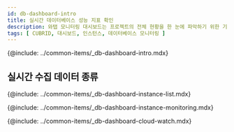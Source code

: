 ```yaml
---
id: db-dashboard-intro
title: 실시간 데이터베이스 성능 지표 확인
description: 와탭 모니터링 대시보드는 프로젝트의 전체 현황을 한 눈에 파악하기 위한 기능을 제공합니다.
tags: [ CUBRID, 대시보드, 인스턴스, 데이터베이스 모니터링 ]
---
```


{@include: ../common-items/_db-dashboard-intro.mdx}

## 실시간 수집 데이터 종류

{@include: ../common-items/_db-dashboard-instance-list.mdx}

{@include: ../common-items/_db-dashboard-instance-monitoring.mdx}

<!-- {@include: ../common-items/_db-dashboard-multi-instance-monitoring.mdx} -->

{@include: ../common-items/_db-dashboard-cloud-watch.mdx}